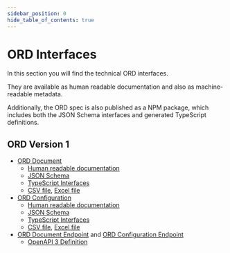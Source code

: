 ```yaml
---
sidebar_position: 0
hide_table_of_contents: true
---
```


# ORD Interfaces

In this section you will find the technical ORD interfaces.

They are available as human readable documentation and also as machine-readable metadata.

Additionally, the ORD spec is also published as a NPM package, which includes both the JSON Schema interfaces and generated TypeScript definitions.

## ORD Version 1

- [ORD Document](../index.md#ord-document)
  - [Human readable documentation](document.md)
  - [JSON Schema](https://open-resource-discovery.github.io/specification/spec-v1/interfaces/Document.schema.json)
  - [TypeScript Interfaces](https://open-resource-discovery.github.io/specification/spec-v1/interfaces/Document.ts.txt)
  - [CSV file](https://open-resource-discovery.github.io/specification/spec-v1/interfaces/Document.csv "Document.csv"), [Excel file](https://open-resource-discovery.github.io/specification/spec-v1/interfaces/Document.xlsx "Document.xlsx")
- [ORD Configuration](../index.md#ord-configuration-endpoint)
  - [Human readable documentation](configuration.md)
  - [JSON Schema](https://open-resource-discovery.github.io/specification/spec-v1/interfaces/Configuration.schema.json)
  - [TypeScript Interfaces](https://open-resource-discovery.github.io/specification/spec-v1/interfaces/Configuration.ts.txt)
  - [CSV file](https://open-resource-discovery.github.io/specification/spec-v1/interfaces/Configuration.csv "Configuration.csv"), [Excel file](https://open-resource-discovery.github.io/specification/spec-v1/interfaces/Configuration.xlsx "Configuration.xlsx")
- [ORD Document Endpoint](../index.md#ord-document-endpoint) and [ORD Configuration Endpoint](../index.md#ord-configuration-endpoint)
  - [OpenAPI 3 Definition](./document-api.mdx)



<br />
<DocCardList />
